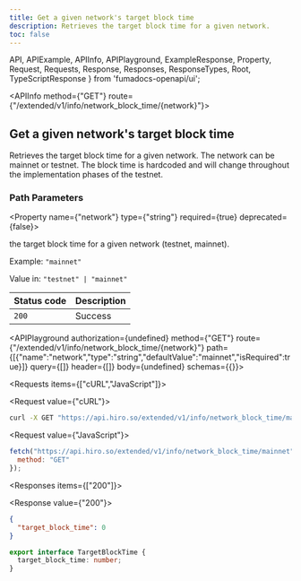 ```yaml
---
title: Get a given network's target block time
description: Retrieves the target block time for a given network.
toc: false
---
```


  API,
  APIExample,
  APIInfo,
  APIPlayground,
  ExampleResponse,
  Property,
  Request,
  Requests,
  Response,
  Responses,
  ResponseTypes,
  Root,
  TypeScriptResponse
} from 'fumadocs-openapi/ui';

<Root>

<API>

<APIInfo method={"GET"} route={"/extended/v1/info/network_block_time/{network}"}>

## Get a given network's target block time

Retrieves the target block time for a given network. The network can be mainnet or testnet. The block time is hardcoded and will change throughout the implementation phases of the testnet.
### Path Parameters

<Property name={"network"} type={"string"} required={true} deprecated={false}>

the target block time for a given network (testnet, mainnet).

<span>Example: `"mainnet"`</span>

<span>Value in: `"testnet" | "mainnet"`</span>

</Property>

| Status code | Description |
| :------ | :------ |
| `200` | Success |

<APIPlayground authorization={undefined} method={"GET"} route={"/extended/v1/info/network_block_time/{network}"} path={[{"name":"network","type":"string","defaultValue":"mainnet","isRequired":true}]} query={[]} header={[]} body={undefined} schemas={{}}>

</APIPlayground>

</APIInfo>

<APIExample>

<Requests items={["cURL","JavaScript"]}>

<Request value={"cURL"}>

```bash
curl -X GET "https://api.hiro.so/extended/v1/info/network_block_time/mainnet"
```

</Request>

<Request value={"JavaScript"}>

```js
fetch("https://api.hiro.so/extended/v1/info/network_block_time/mainnet", {
  method: "GET"
});
```

</Request>

</Requests>

<Responses items={["200"]}>

<Response value={"200"}>

<ResponseTypes>

<ExampleResponse>

```json
{
  "target_block_time": 0
}
```

</ExampleResponse>

<TypeScriptResponse>

```ts
export interface TargetBlockTime {
  target_block_time: number;
}
```

</TypeScriptResponse>

</ResponseTypes>

</Response>

</Responses>

</APIExample>

</API>



</Root>
